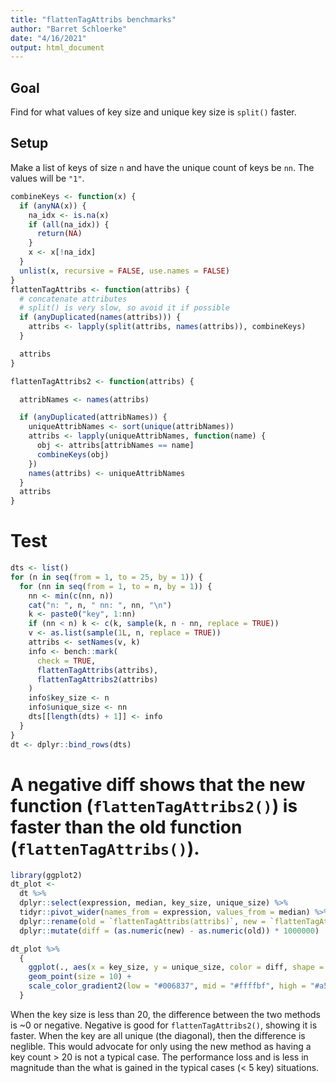 ```yaml
---
title: "flattenTagAttribs benchmarks"
author: "Barret Schloerke"
date: "4/16/2021"
output: html_document
---
```



## Goal

Find for what values of key size and unique key size is `split()` faster.

## Setup

Make a list of keys of size `n` and have the unique count of keys be `nn`.  The values will be `"1"`.

```r
combineKeys <- function(x) {
  if (anyNA(x)) {
    na_idx <- is.na(x)
    if (all(na_idx)) {
      return(NA)
    }
    x <- x[!na_idx]
  }
  unlist(x, recursive = FALSE, use.names = FALSE)
}
flattenTagAttribs <- function(attribs) {
  # concatenate attributes
  # split() is very slow, so avoid it if possible
  if (anyDuplicated(names(attribs))) {
    attribs <- lapply(split(attribs, names(attribs)), combineKeys)
  }

  attribs
}
```

```r
flattenTagAttribs2 <- function(attribs) {

  attribNames <- names(attribs)

  if (anyDuplicated(attribNames)) {
    uniqueAttribNames <- sort(unique(attribNames))
    attribs <- lapply(uniqueAttribNames, function(name) {
      obj <- attribs[attribNames == name]
      combineKeys(obj)
    })
    names(attribs) <- uniqueAttribNames
  }
  attribs
}
```

# Test

```r
dts <- list()
for (n in seq(from = 1, to = 25, by = 1)) {
  for (nn in seq(from = 1, to = n, by = 1)) {
    nn <- min(c(nn, n))
    cat("n: ", n, " nn: ", nn, "\n")
    k <- paste0("key", 1:nn)
    if (nn < n) k <- c(k, sample(k, n - nn, replace = TRUE))
    v <- as.list(sample(1L, n, replace = TRUE))
    attribs <- setNames(v, k)
    info <- bench::mark(
      check = TRUE,
      flattenTagAttribs(attribs),
      flattenTagAttribs2(attribs)
    )
    info$key_size <- n
    info$unique_size <- nn
    dts[[length(dts) + 1]] <- info
  }
}
dt <- dplyr::bind_rows(dts)
```

# A negative diff shows that the new function (`flattenTagAttribs2()`) is faster than the old function (`flattenTagAttribs()`).
```r
library(ggplot2)
dt_plot <-
  dt %>%
  dplyr::select(expression, median, key_size, unique_size) %>%
  tidyr::pivot_wider(names_from = expression, values_from = median) %>%
  dplyr::rename(old = `flattenTagAttribs(attribs)`, new = `flattenTagAttribs2(attribs)`) %>%
  dplyr::mutate(diff = (as.numeric(new) - as.numeric(old)) * 1000000)

dt_plot %>%
  {
    ggplot(., aes(x = key_size, y = unique_size, color = diff, shape = diff > 0)) +
    geom_point(size = 10) +
    scale_color_gradient2(low = "#006837", mid = "#ffffbf", high = "#a50026")
  }
```

When the key size is less than 20, the difference between the two methods is ~0 or negative. Negative is good for `flattenTagAttribs2()`, showing it is faster. When the key are all unique (the diagonal), then the difference is neglible. This would advocate for only using the new method as having a key count > 20 is not a typical case. The performance loss and is less in magnitude than the what is gained in the typical cases (< 5 key) situations.
